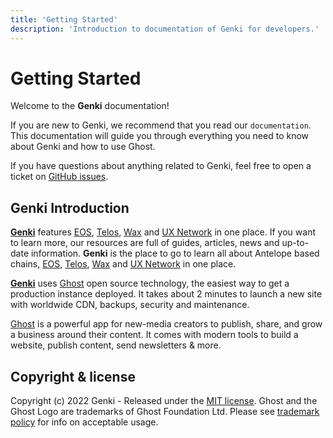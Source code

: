 ```yaml
---
title: 'Getting Started'
description: 'Introduction to documentation of Genki for developers.'
---
```


# Getting Started

Welcome to the **Genki** documentation!

If you are new to Genki, we recommend that you read our `documentation`. This documentation will guide you through everything you need to know about Genki and how to use Ghost.

If you have questions about anything related to Genki, feel free to open a ticket on [GitHub issues](https://github.com/genkimedia/genki-docs/issues/new).

## Genki Introduction

**[Genki](https://blog.genki.site/)** features [EOS](https://eosnetwork.com?ref=genki-docs), [Telos](https://telos.net?ref=genki-docs), [Wax](https://.wax.io?ref=genki-docs) and [UX Network](https://uxnetwork.io?ref=genki-docs) in one place. If you want to learn more, our resources are full of guides, articles, news and up-to-date information. **Genki** is the place to go to learn all about Antelope based chains, [EOS](https://eosnetwork.com?ref=genki-docs), [Telos](https://www.telos.net?ref=genki-docs), [Wax](https://www.wax.io?ref=genki-docs) and [UX Network](https://uxnetwork.io?ref=genki-docs) in one place.

**[Genki](https://blog.genki.site/)** uses [Ghost](https://ghost.org?ref=docs-genki) open source technology, the easiest way to get a production instance deployed. It takes about 2 minutes to launch a new site with worldwide CDN, backups, security and maintenance.

[Ghost](https://ghost.org/?ref=docs-genki) is a powerful app for new-media creators to publish, share, and grow a business around their content. It comes with modern tools to build a website, publish content, send newsletters & more.

## Copyright & license

Copyright (c) 2022 Genki - Released under the [MIT license](https://github.com/genkimedia/ghost/blob/main/LICENSE). Ghost and the Ghost Logo are trademarks of Ghost Foundation Ltd. Please see [trademark policy](https://ghost.org/trademark?ref=genki-docs) for info on acceptable usage.
